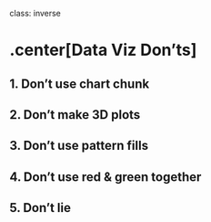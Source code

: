 
class: inverse

# .center[Data Viz Don'ts]

## 1. Don't use chart chunk
## 2. Don't make 3D plots
## 3. Don't use pattern fills
## 4. Don't use red & green together
## 5. Don't lie
